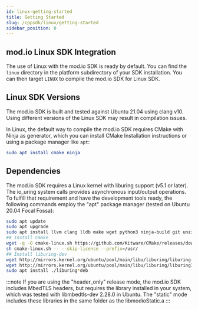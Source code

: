 ```yaml
---
id: linux-getting-started
title: Getting Started
slug: /cppsdk/linux/getting-started
sidebar_position: 0
---
```


## mod.io Linux SDK Integration

The use of Linux with the mod.io SDK is ready by default. You can find the `linux` directory in the platform subdirectory of your SDK installation.
You can then target `LINUX` to compile the mod.io SDK for Linux SDK.

## Linux SDK Versions

The mod.io SDK is built and tested against Ubuntu 21.04 using clang v10. Using different versions of the Linux SDK may result in compilation issues.

In Linux, the default way to compile the mod.io SDK requires CMake with Ninja as generator, which you can install CMake Installation instructions or using a package manager like `apt`:

```cmake
sudo apt install cmake ninja
```

## Dependencies

The mod.io SDK requires a Linux kernel with liburing support (v5.1 or later). The io_uring system calls provides asynchronous input/output operations. To fulfill that requirement and have the development tools ready, the following commands employ the "apt" package manager (tested on Ubuntu 20.04 Focal Fossa):

```bash
sudo apt update
sudo apt upgrade
sudo apt install llvm clang lldb make wget python3 ninja-build git unzip
## Install Cmake
wget -q -O cmake-linux.sh https://github.com/Kitware/CMake/releases/download/v3.21.3/cmake-3.21.3-Linux-x86_64.sh
sh cmake-linux.sh -- --skip-license --prefix=/usr/
## Install liburing-dev
wget http://mirrors.kernel.org/ubuntu/pool/main/libu/liburing/liburing-dev_0.7-3ubuntu3_amd64.deb
wget http://mirrors.kernel.org/ubuntu/pool/main/libu/liburing/liburing1_0.7-3ubuntu3_amd64.deb
sudo apt install ./liburing*deb
```

:::note
If you are using the "header_only" release mode, the mod.io SDK includes MbedTLS headers, but requires the library installed in your system, which was tested with libmbedtls-dev 2.28.0 in Ubuntu. The "static" mode includes these libraries in the same folder as the libmodioStatic.a
:::
